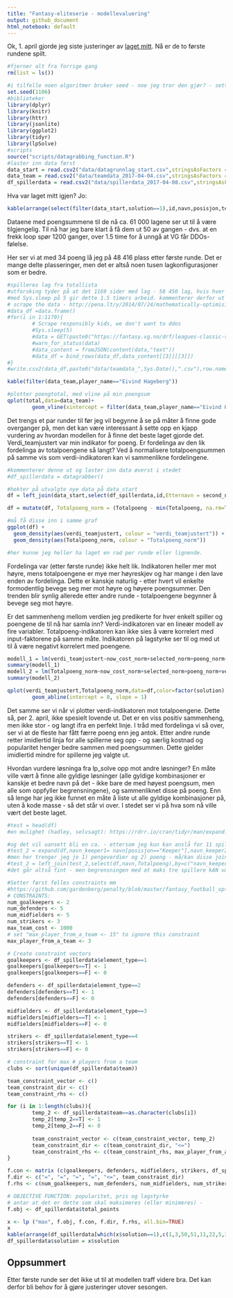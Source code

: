```yaml
---
title: "Fantasy-eliteserie - modellevaluering"
output: github_document
html_notebook: default
---
```


Ok, 1. april gjorde jeg siste justeringer av [laget mitt](https://github.com/gardenberg/fantasy_fotball/blob/master/lagsammensetning.md). Nå er de to første rundene spilt. 

```r
#fjerner alt fra forrige gang
rm(list = ls())

#i tilfelle noen algoritmer bruker seed - noe jeg tror den gjør? - setter jeg det
set.seed(1106)
#biblioteker
library(dplyr)
library(knitr)
library(httr)
library(jsonlite)
library(ggplot2)
library(tidyr)
library(lpSolve)
#scripts
source("scripts/datagrabbing_function.R")
#laster inn data først
data_start = read.csv2("data/datagrunnlag_start.csv",stringsAsFactors = FALSE)
data_team = read.csv2("data/teamdata_2017-04-04.csv",stringsAsFactors = FALSE)
df_spillerdata = read.csv2("data/spillerdata_2017-04-08.csv",stringsAsFactors = FALSE)
```

Hva var laget mitt igjen? Jo:

```r
kable(arrange(select(filter(data_start,solution==1),id,navn,posisjon,team_navn,verdi_teamjustert),posisjon,desc(verdi_teamjustert)),caption="Første 15 spillere")

```

Dataene med poengsummene til de nå ca. 61 000 lagene ser ut til å være tilgjengelig. Til nå har jeg bare klart å få dem ut 50 av gangen - dvs. at en frekk loop spør 1200 ganger, over 1.5 time for å unngå at VG får DDOs-følelse. 

Her ser vi at med 34 poeng lå jeg på 48 416 plass etter første runde. Det er mange delte plasseringer, men det er altså noen tusen lagkonfigurasjoner som er bedre.

```r
#spilleres lag fra totallista
#utforsking tyder på at det 1169 sider med lag - 58 450 lag, hvis hver side har 50
#med Sys.sleep på 5 gir dette 1.5 timers arbeid. kommenterer derfor ut dette
# scrape the data - http://pena.lt/y/2014/07/24/mathematically-optimising-fantasy-football-teams/
#data_df =data.frame()
#for(i in 1:1170){
        # Scrape responsibly kids, we don't want to ddos
        #Sys.sleep(5)
        #data = GET(paste0("https://fantasy.vg.no/drf/leagues-classic-standings/319?phase=1&le-page=1&ls-page=",i))
        #warn_for_status(data)
        #data_content = fromJSON(content(data,"text"))
        #data_df = bind_rows(data_df,data_content[[3]][[3]])
#}
#write.csv2(data_df,paste0("data/teamdata_",Sys.Date(),".csv"),row.names=F)

kable(filter(data_team,player_name=="Eivind Hageberg"))
```


```r
#plotter poengtotal, med vline på min poengsum
qplot(total,data=data_team)+
        geom_vline(xintercept = filter(data_team,player_name=="Eivind Hageberg")$total)

```

Det trengs et par runder til før jeg vil begynne å se på måter å finne gode overganger på, men det kan være interessant å sette opp en kjapp vurdering av hvordan modellen for å finne det beste laget gjorde det. Verdi_teamjustert var min indikator for poeng. Er fordelinga av den lik fordelinga av totalpoengene så langt? Ved å normalisere totalpoengsummen på samme vis som verdi-indikatoren kan vi sammenlikne fordelingene.

```r
#kommenterer denne ut og laster inn data øverst i stedet
#df_spillerdata = datagrabber()

#hekter på utvalgte nye data på data_start
df = left_join(data_start,select(df_spillerdata,id,Etternavn = second_name,Totalpoeng = total_points),by="id")

df = mutate(df, Totalpoeng_norm = (Totalpoeng - min(Totalpoeng, na.rm=TRUE))/ (max(Totalpoeng,na.rm=TRUE) -min(Totalpoeng, na.rm=TRUE)))

#må få disse inn i samme graf
ggplot(df) + 
  geom_density(aes(verdi_teamjustert, colour = "verdi_teamjustert")) + 
  geom_density(aes(Totalpoeng_norm, colour = "Totalpoeng_norm"))

#her kunne jeg heller ha laget en rad per runde eller lignende. 

```

Fordelinga var (etter første runde) ikke helt lik. Indikatoren heller mer mot høyre, mens totalpoengene er mye mer høyreskjev og har mange i den lave enden av fordelinga. Dette er kanskje naturlig - etter hvert vil enkelte formodentlig bevege seg mer mot høyre og høyere poengsummer. Den trenden blir synlig allerede etter andre runde - totalpoengene begynner å bevege seg mot høyre.

Er det sammenheng mellom verdien jeg predikerte for hver enkelt spiller og poengene de til nå har samla inn? Verdi-indikatoren var en lineær modell av fire variabler. Totalpoeng-indikatoren kan ikke sies å være korrelert med input-faktorene på samme måte. Indikatoren på lagstyrke ser til og med ut til å være negativt korrelert med poengene.

```r
modell_1 = lm(verdi_teamjustert~now_cost_norm+selected_norm+poeng_norm+verdi_meanteam_norm,data=df)
summary(modell_1)
modell_2 = lm(Totalpoeng_norm~now_cost_norm+selected_norm+poeng_norm+verdi_meanteam_norm,data=df)
summary(modell_2)
```




```r
qplot(verdi_teamjustert,Totalpoeng_norm,data=df,color=factor(solution),geom=c("point","smooth")) +
        geom_abline(intercept = 0, slope = 1)
```

Det samme ser vi når vi plotter verdi-indikatoren mot totalpoengene. Dette så, per 2. april, ikke spesielt lovende ut. Det er en viss positiv sammenheng, men ikke stor - og langt ifra en perfekt linje. I tråd med fordelinga vi så over, ser vi at de fleste har fått færre poeng enn jeg antok. Etter andre runde retter imidlertid linja for alle spillerne seg opp - og særlig kostnad og popularitet henger bedre sammen med poengsummen. Dette gjelder imidlertid mindre for spillerne jeg valgte ut.

Hvordan vurdere løsninga fra lp_solve opp mot andre løsninger? En måte ville vært å finne alle gyldige løsninger (alle gyldige kombinasjoner er kanskje et bedre navn på det - ikke bare de med høyest poengsum, men alle som oppfyller begrensningene), og sammenliknet disse på poeng. Enn så lenge har jeg ikke funnet en måte å liste ut alle gyldige kombinasjoner på, uten å kode masse - så det står vi over. I stedet ser vi på hva som nå ville vært det beste laget.

```r
#test = head(df)
#en mulighet (hadley, selvsagt): https://rdrr.io/cran/tidyr/man/expand.html

#og det vil uansett bli en ca. - ettersom jeg kun kan anslå for 11 spillere
#test_2 = expand(df,navn_keeper1= navn[posisjon=="Keeper"],navn_keeper2=navn[posisjon=="Keeper"])
#men her trenger jeg jo 1) pengeverdier og 2) poeng - må/kan disse joines inn etterpå?
#test_2 = left_join(test_2,select(df,navn,Totalpoeng),by=c("navn_keeper1"="navn"))
#det går altså fint - men begrensningen med at maks tre spillere kAN være fra samme lag er ikke hensyntatt. dette virker rett og slett pirkete.

```

```r
#Setter først felles constraints mm
#https://github.com/gardenberg/penalty/blob/master/fantasy_football_optimiser/optimiser.R ser mer effektiv ut?
# CONSTRAINTS:
num_goalkeepers <- 2
num_defenders <- 5
num_midfielders <- 5
num_strikers <- 3
max_team_cost <- 1000
# set "max_player_from_a_team <- 15" to ignore this constraint
max_player_from_a_team <- 3 		

# Create constraint vectors
goalkeepers <- df_spillerdata$element_type==1
goalkeepers[goalkeepers==T] <- 1
goalkeepers[goalkeepers==F] <- 0

defenders <- df_spillerdata$element_type==2
defenders[defenders==T] <- 1
defenders[defenders==F] <- 0

midfielders <- df_spillerdata$element_type==3
midfielders[midfielders==T] <- 1
midfielders[midfielders==F] <- 0

strikers <- df_spillerdata$element_type==4
strikers[strikers==T] <- 1
strikers[strikers==F] <- 0

# constraint for max # players from a team
clubs <- sort(unique(df_spillerdata$team))

team_constraint_vector <- c()
team_constraint_dir <- c()
team_constraint_rhs <- c()

for (i in 1:length(clubs)){
        temp_2 <- df_spillerdata$team==as.character(clubs[i])
        temp_2[temp_2==T] <- 1
        temp_2[temp_2==F] <- 0
        
        team_constraint_vector <- c(team_constraint_vector, temp_2)
        team_constraint_dir <- c(team_constraint_dir, "<=")
        team_constraint_rhs <- c(team_constraint_rhs, max_player_from_a_team)
}

f.con <- matrix (c(goalkeepers, defenders, midfielders, strikers, df_spillerdata$now_cost, team_constraint_vector), nrow=(5+length(clubs)), byrow=TRUE)
f.dir <- c("=", "=", "=", "=", "<=", team_constraint_dir)
f.rhs <- c(num_goalkeepers, num_defenders, num_midfielders, num_strikers, max_team_cost, team_constraint_rhs)
```

```r
# OBJECTIVE FUNCTION: popularitet, pris og lagstyrke
# antar at det er dette som skal maksimeres (eller minimeres) - 
f.obj <- df_spillerdata$total_points

x <- lp ("max", f.obj, f.con, f.dir, f.rhs, all.bin=TRUE)
x
kable(arrange(df_spillerdata[which(x$solution==1),c(1,3,50,51,11,22,5,32)],element_type,desc(total_points)))
df_spillerdata$solution = x$solution
```

## Oppsummert
Etter første runde ser det ikke ut til at modellen traff videre bra. Det kan derfor bli behov for å gjøre justeringer utover sesongen.
